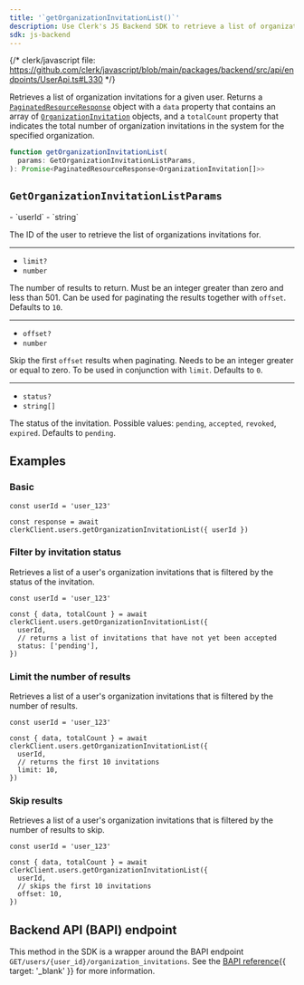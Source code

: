 ```yaml
---
title: '`getOrganizationInvitationList()`'
description: Use Clerk's JS Backend SDK to retrieve a list of organization invitations for a given user.
sdk: js-backend
---
```


{/* clerk/javascript file: https://github.com/clerk/javascript/blob/main/packages/backend/src/api/endpoints/UserApi.ts#L330 */}

Retrieves a list of organization invitations for a given user. Returns a [`PaginatedResourceResponse`](/docs/references/backend/types/paginated-resource-response) object with a `data` property that contains an array of [`OrganizationInvitation`](/docs/references/backend/types/backend-organization-invitation) objects, and a `totalCount` property that indicates the total number of organization invitations in the system for the specified organization.

```ts
function getOrganizationInvitationList(
  params: GetOrganizationInvitationListParams,
): Promise<PaginatedResourceResponse<OrganizationInvitation[]>>
```

## `GetOrganizationInvitationListParams`

<Properties>
  - `userId`
  - `string`

  The ID of the user to retrieve the list of organizations invitations for.

  ---

  - `limit?`
  - `number`

  The number of results to return. Must be an integer greater than zero and less than 501. Can be used for paginating the results together with `offset`. Defaults to `10`.

  ---

  - `offset?`
  - `number`

  Skip the first `offset` results when paginating. Needs to be an integer greater or equal to zero. To be used in conjunction with `limit`. Defaults to `0`.

  ---

  - `status?`
  - `string[]`

  The status of the invitation. Possible values: `pending`, `accepted`, `revoked`, `expired`. Defaults to `pending`.
</Properties>

## Examples

### Basic

<Include src="_partials/backend/usage" />

```tsx
const userId = 'user_123'

const response = await clerkClient.users.getOrganizationInvitationList({ userId })
```

### Filter by invitation status

Retrieves a list of a user's organization invitations that is filtered by the status of the invitation.

```tsx
const userId = 'user_123'

const { data, totalCount } = await clerkClient.users.getOrganizationInvitationList({
  userId,
  // returns a list of invitations that have not yet been accepted
  status: ['pending'],
})
```

### Limit the number of results

Retrieves a list of a user's organization invitations that is filtered by the number of results.

```tsx
const userId = 'user_123'

const { data, totalCount } = await clerkClient.users.getOrganizationInvitationList({
  userId,
  // returns the first 10 invitations
  limit: 10,
})
```

### Skip results

Retrieves a list of a user's organization invitations that is filtered by the number of results to skip.

```tsx
const userId = 'user_123'

const { data, totalCount } = await clerkClient.users.getOrganizationInvitationList({
  userId,
  // skips the first 10 invitations
  offset: 10,
})
```

## Backend API (BAPI) endpoint

This method in the SDK is a wrapper around the BAPI endpoint `GET/users/{user_id}/organization_invitations`. See the [BAPI reference](/docs/reference/backend-api/tag/users/get/users/%7Buser_id%7D/organization_invitations){{ target: '_blank' }} for more information.
